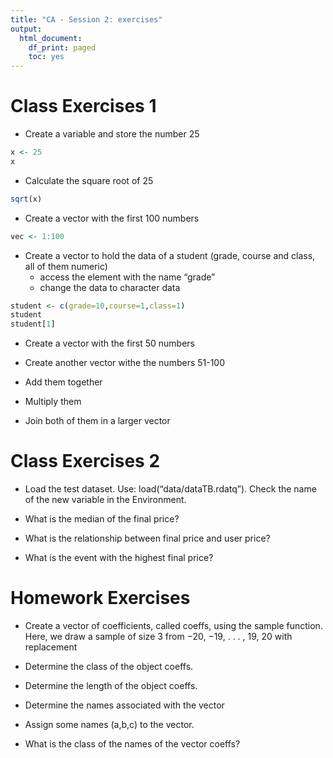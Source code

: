 ```yaml
---
title: "CA - Session 2: exercises"
output:
  html_document:
    df_print: paged
    toc: yes
---
```


# Class Exercises 1

- Create a variable and store the number 25

```r
x <- 25
x
```

- Calculate the square root of 25

```r
sqrt(x)
```

- Create a vector with the first 100 numbers

```r
vec <- 1:100
```

- Create a vector to hold the data of a student (grade, course and class, all of them numeric)
    + access the element with the name “grade”
    + change the data to character data

```r
student <- c(grade=10,course=1,class=1)
student
student[1]
```

- Create a vector with the first 50 numbers

- Create another vector withe the numbers 51-100

- Add them together

- Multiply them

- Join both of them in a larger vector

# Class Exercises 2

- Load the test dataset. Use: load("data/dataTB.rdatq"). Check the name of the new variable in the Environment.

- What is the median of the final price?

- What is the relationship between final price and user price?

- What is the event with the highest final price?

# Homework Exercises

- Create a vector of coefficients, called coeffs, using the sample function. Here, we draw a sample of size 3 from −20, −19, . . . , 19, 20 with replacement

- Determine the class of the object coeffs.

- Determine the length of the object coeffs.

- Determine the names associated with the vector

- Assign some names (a,b,c) to the vector. 

- What is the class of the names of the vector coeffs?